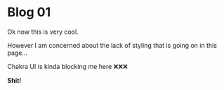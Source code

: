 

# Blog 01

Ok now this is very cool.

However I am concerned about the lack of styling that is going on in this page...

Chakra UI is kinda blocking me here ❌❌❌

**Shit!**

<Comments></Comments>

